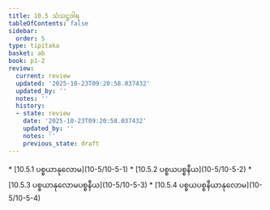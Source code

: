 ```yaml
---
title: 10.5 သံသဋ္ဌဝါရ
tableOfContents: false
sidebar:
  order: 5
type: tipitaka
basket: ab
book: p1-2
review:
  current: review
  updated: '2025-10-23T09:20:58.037432'
  updated_by: ''
  notes: ''
  history:
  - state: review
    date: '2025-10-23T09:20:58.037432'
    updated_by: ''
    notes: ''
    previous_state: draft
---
```



<ReviewStatus review={frontmatter.review} showDetails={true} />

<HypothesisAnnotation frontmatter={frontmatter} />

<DynamicBreadcrumb />



<TableOfContents book="p1-2" section="10.5">
* [10.5.1 ပစ္စယာနုလောမ](10-5/10-5-1)
* [10.5.2 ပစ္စယပစ္စနီယ](10-5/10-5-2)
* [10.5.3 ပစ္စယာနုလောမပစ္စနီယ](10-5/10-5-3)
* [10.5.4 ပစ္စယပစ္စနီယာနုလောမ](10-5/10-5-4)
</TableOfContents>